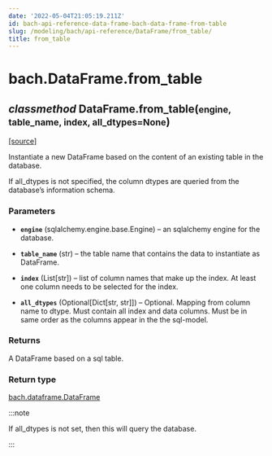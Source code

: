 ```yaml
---
date: '2022-05-04T21:05:19.211Z'
id: bach-api-reference-data-frame-bach-data-frame-from-table
slug: /modeling/bach/api-reference/DataFrame/from_table/
title: from_table
---
```


# bach.DataFrame.from_table

<div className="method">

<h2 className="signature-method"><span className="type-annotation"><em>classmethod</em></span> <span className="additional-name">DataFrame.</span><span className="name">from_table(</span><small className="parameter-list"><span className="parameter" id="engine">engine</span>, <span className="parameter" id="table_name">table_name</span>, <span className="parameter" id="index">index</span>, <span className="parameter" id="all_dtypes">all_dtypes=None</span></small>)</h2>


&#8203;<span className="view-source">[[source]](https://github.com/objectiv/objectiv-analytics/blob/main/bach/bach/dataframe.py)</span>

<div className="content">

Instantiate a new DataFrame based on the content of an existing table in the database.

If all_dtypes is not specified, the column dtypes are queried from the database’s information
schema.


### Parameters

* **`engine`** (sqlalchemy.engine.base.Engine) – an sqlalchemy engine for the database.


* **`table_name`** (str) – the table name that contains the data to instantiate as DataFrame.


* **`index`** (List[str]) – list of column names that make up the index. At least one column needs to be
selected for the index.


* **`all_dtypes`** (Optional[Dict[str, str]]) – Optional. Mapping from column name to dtype.
Must contain all index and data columns.
Must be in same order as the columns appear in the the sql-model.





### Returns

A DataFrame based on a sql table.



### Return type

[bach.dataframe.DataFrame](/modeling/bach/api-reference/DataFrame/index.mdx)


:::note

If all_dtypes is not set, then this will query the database.


:::


</div>


</div>
